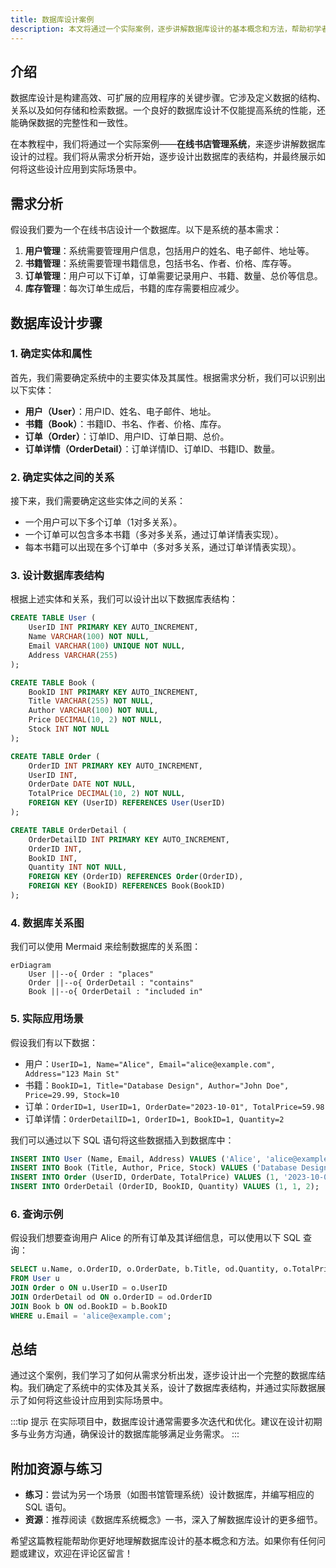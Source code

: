 ```yaml
---
title: 数据库设计案例
description: 本文将通过一个实际案例，逐步讲解数据库设计的基本概念和方法，帮助初学者掌握数据库设计与建模的核心技能。
---
```


## 介绍

数据库设计是构建高效、可扩展的应用程序的关键步骤。它涉及定义数据的结构、关系以及如何存储和检索数据。一个良好的数据库设计不仅能提高系统的性能，还能确保数据的完整性和一致性。

在本教程中，我们将通过一个实际案例——**在线书店管理系统**，来逐步讲解数据库设计的过程。我们将从需求分析开始，逐步设计出数据库的表结构，并最终展示如何将这些设计应用到实际场景中。

## 需求分析

假设我们要为一个在线书店设计一个数据库。以下是系统的基本需求：

1. **用户管理**：系统需要管理用户信息，包括用户的姓名、电子邮件、地址等。
2. **书籍管理**：系统需要管理书籍信息，包括书名、作者、价格、库存等。
3. **订单管理**：用户可以下订单，订单需要记录用户、书籍、数量、总价等信息。
4. **库存管理**：每次订单生成后，书籍的库存需要相应减少。

## 数据库设计步骤

### 1. 确定实体和属性

首先，我们需要确定系统中的主要实体及其属性。根据需求分析，我们可以识别出以下实体：

- **用户（User）**：用户ID、姓名、电子邮件、地址。
- **书籍（Book）**：书籍ID、书名、作者、价格、库存。
- **订单（Order）**：订单ID、用户ID、订单日期、总价。
- **订单详情（OrderDetail）**：订单详情ID、订单ID、书籍ID、数量。

### 2. 确定实体之间的关系

接下来，我们需要确定这些实体之间的关系：

- 一个用户可以下多个订单（1对多关系）。
- 一个订单可以包含多本书籍（多对多关系，通过订单详情表实现）。
- 每本书籍可以出现在多个订单中（多对多关系，通过订单详情表实现）。

### 3. 设计数据库表结构

根据上述实体和关系，我们可以设计出以下数据库表结构：

```sql
CREATE TABLE User (
    UserID INT PRIMARY KEY AUTO_INCREMENT,
    Name VARCHAR(100) NOT NULL,
    Email VARCHAR(100) UNIQUE NOT NULL,
    Address VARCHAR(255)
);

CREATE TABLE Book (
    BookID INT PRIMARY KEY AUTO_INCREMENT,
    Title VARCHAR(255) NOT NULL,
    Author VARCHAR(100) NOT NULL,
    Price DECIMAL(10, 2) NOT NULL,
    Stock INT NOT NULL
);

CREATE TABLE Order (
    OrderID INT PRIMARY KEY AUTO_INCREMENT,
    UserID INT,
    OrderDate DATE NOT NULL,
    TotalPrice DECIMAL(10, 2) NOT NULL,
    FOREIGN KEY (UserID) REFERENCES User(UserID)
);

CREATE TABLE OrderDetail (
    OrderDetailID INT PRIMARY KEY AUTO_INCREMENT,
    OrderID INT,
    BookID INT,
    Quantity INT NOT NULL,
    FOREIGN KEY (OrderID) REFERENCES Order(OrderID),
    FOREIGN KEY (BookID) REFERENCES Book(BookID)
);
```

### 4. 数据库关系图

我们可以使用 Mermaid 来绘制数据库的关系图：

```mermaid
erDiagram
    User ||--o{ Order : "places"
    Order ||--o{ OrderDetail : "contains"
    Book ||--o{ OrderDetail : "included in"
```

### 5. 实际应用场景

假设我们有以下数据：

- 用户：`UserID=1, Name="Alice", Email="alice@example.com", Address="123 Main St"`
- 书籍：`BookID=1, Title="Database Design", Author="John Doe", Price=29.99, Stock=10`
- 订单：`OrderID=1, UserID=1, OrderDate="2023-10-01", TotalPrice=59.98`
- 订单详情：`OrderDetailID=1, OrderID=1, BookID=1, Quantity=2`

我们可以通过以下 SQL 语句将这些数据插入到数据库中：

```sql
INSERT INTO User (Name, Email, Address) VALUES ('Alice', 'alice@example.com', '123 Main St');
INSERT INTO Book (Title, Author, Price, Stock) VALUES ('Database Design', 'John Doe', 29.99, 10);
INSERT INTO Order (UserID, OrderDate, TotalPrice) VALUES (1, '2023-10-01', 59.98);
INSERT INTO OrderDetail (OrderID, BookID, Quantity) VALUES (1, 1, 2);
```

### 6. 查询示例

假设我们想要查询用户 Alice 的所有订单及其详细信息，可以使用以下 SQL 查询：

```sql
SELECT u.Name, o.OrderID, o.OrderDate, b.Title, od.Quantity, o.TotalPrice
FROM User u
JOIN Order o ON u.UserID = o.UserID
JOIN OrderDetail od ON o.OrderID = od.OrderID
JOIN Book b ON od.BookID = b.BookID
WHERE u.Email = 'alice@example.com';
```

## 总结

通过这个案例，我们学习了如何从需求分析出发，逐步设计出一个完整的数据库结构。我们确定了系统中的实体及其关系，设计了数据库表结构，并通过实际数据展示了如何将这些设计应用到实际场景中。

:::tip 提示
在实际项目中，数据库设计通常需要多次迭代和优化。建议在设计初期多与业务方沟通，确保设计的数据库能够满足业务需求。
:::

## 附加资源与练习

- **练习**：尝试为另一个场景（如图书馆管理系统）设计数据库，并编写相应的 SQL 语句。
- **资源**：推荐阅读《数据库系统概念》一书，深入了解数据库设计的更多细节。

希望这篇教程能帮助你更好地理解数据库设计的基本概念和方法。如果你有任何问题或建议，欢迎在评论区留言！